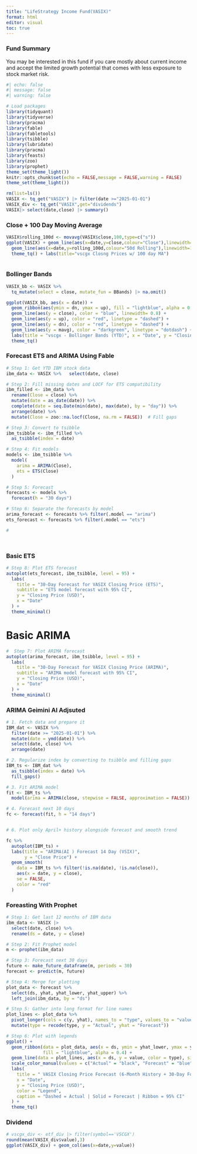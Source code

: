 ```yaml
---
title: "LifeStrategy Income Fund(VASIX)"
format: html
editor: visual
toc: true
---
```


### Fund Summary

You may be interested in this fund if you care mostly about current income and accept the limited growth potential that comes with less exposure to stock market risk.

```r
#| echo: false
#| message: false
#| warning: false

# Load packages
library(tidyquant)
library(tidyverse)
library(pracma)
library(fable)
library(fabletools)
library(tsibble)
library(lubridate)
library(pracma)
library(feasts)
library(zoo)
library(prophet)
theme_set(theme_light())
knitr::opts_chunk$set(echo = FALSE,message = FALSE,warning = FALSE)
theme_set(theme_light())
```

```r
rm(list=ls())
VASIX <- tq_get("VASIX") |> filter(date >="2025-01-01")
VASIX_div <- tq_get("VASIX",get="dividends")
VASIX|> select(date,close) |> summary()
```

### Close + 100 Day Moving Average

```r
VASIX$rolling_100d <- movavg(VASIX$close,100,type=c("s"))
ggplot(VASIX) + geom_line(aes(x=date,y=close,colour="Close"),linewidth=1) +
  geom_line(aes(x=date,y=rolling_100d,colour="50d Rolling"),linewidth=1) +
  theme_tq() + labs(title="vscgx Closng Prices w/ 100 day MA")
  
```

### Bollinger Bands

```r
VASIX_bb <- VASIX %>%
  tq_mutate(select = close, mutate_fun = BBands) |> na.omit()

ggplot(VASIX_bb, aes(x = date)) +
  geom_ribbon(aes(ymin = dn, ymax = up), fill = "lightblue", alpha = 0.3) +
  geom_line(aes(y = close), color = "blue", linewidth= 0.8) +
  geom_line(aes(y = up), color = "red", linetype = "dashed") +
  geom_line(aes(y = dn), color = "red", linetype = "dashed") +
  geom_line(aes(y = mavg), color = "darkgreen", linetype = "dotdash") +
  labs(title = "vscgx - Bollinger Bands (YTD)", x = "Date", y = "Closing Price") +
  theme_tq()

```



### Forecast ETS and ARIMA Using Fable

```r


# Step 1: Get YTD IBM stock data
ibm_data <- VASIX %>%   select(date, close)

# Step 2: Fill missing dates and LOCF for ETS compatibility
ibm_filled <- ibm_data %>%
  rename(Close = close) %>%
  mutate(date = as_date(date)) %>%
  complete(date = seq.Date(min(date), max(date), by = "day")) %>%
  arrange(date) %>%
  mutate(Close = zoo::na.locf(Close, na.rm = FALSE))  # Fill gaps

# Step 3: Convert to tsibble
ibm_tsibble <- ibm_filled %>%
  as_tsibble(index = date)

# Step 4: Fit models
models <- ibm_tsibble %>%
  model(
    arima = ARIMA(Close),
    ets = ETS(Close)
  )

# Step 5: Forecast
forecasts <- models %>%
  forecast(h = "30 days")

# Step 6: Separate the forecasts by model
arima_forecast <- forecasts %>% filter(.model == "arima")
ets_forecast <- forecasts %>% filter(.model == "ets")

#




```

### Basic ETS

```r
# Step 8: Plot ETS forecast
autoplot(ets_forecast, ibm_tsibble, level = 95) +
  labs(
    title = "30-Day Forecast for VASIX Closing Price (ETS)",
    subtitle = "ETS model forecast with 95% CI",
    y = "Closing Price (USD)",
    x = "Date"
  ) +
  theme_minimal()
```

# Basic ARIMA

```r
#  Step 7: Plot ARIMA forecast
autoplot(arima_forecast, ibm_tsibble, level = 95) +
  labs(
    title = "30-Day Forecast for VASIX Closing Price (ARIMA)",
    subtitle = "ARIMA model forecast with 95% CI",
    y = "Closing Price (USD)",
    x = "Date"
  ) +
  theme_minimal()
```

### ARIMA Geimini AI Adjsuted

```r
# 1. Fetch data and prepare it
IBM_dat <- VASIX %>%
  filter(date >= "2025-01-01") %>%
  mutate(date = ymd(date)) %>%
  select(date, close) %>%
  arrange(date)

# 2. Regularize index by converting to tsibble and filling gaps
IBM_ts <- IBM_dat %>%
  as_tsibble(index = date) %>%
  fill_gaps()

# 3. Fit ARIMA model
fit <- IBM_ts %>%
  model(arima = ARIMA(close, stepwise = FALSE, approximation = FALSE))

# 4. Forecast next 10 days
fc <- forecast(fit, h = "14 days")


# 6. Plot only April+ history alongside forecast and smooth trend

fc %>%
  autoplot(IBM_ts) +
  labs(title = "ARIMA(AI ) Forecast 14 Day (VSIX)",
       y = "Close Price") +
  geom_smooth(
    data = IBM_ts %>% filter(!is.na(date), !is.na(close)),
    aes(x = date, y = close),
    se = FALSE,
    color = "red"
  )
```

### Foreasting With Prophet

```r

# Step 1: Get last 12 months of IBM data
ibm_data <- VASIX |>
  select(date, close) %>%
  rename(ds = date, y = close)

# Step 2: Fit Prophet model
m <- prophet(ibm_data)

# Step 3: Forecast next 30 days
future <- make_future_dataframe(m, periods = 30)
forecast <- predict(m, future)

# Step 4: Merge for plotting
plot_data <- forecast %>%
  select(ds, yhat, yhat_lower, yhat_upper) %>%
  left_join(ibm_data, by = "ds")

# Step 5: Gather into long format for line names
plot_lines <- plot_data %>%
  pivot_longer(cols = c(y, yhat), names_to = "type", values_to = "value") %>%
  mutate(type = recode(type, y = "Actual", yhat = "Forecast"))

```

```r
# Step 6: Plot with legends
ggplot() +
  geom_ribbon(data = plot_data, aes(x = ds, ymin = yhat_lower, ymax = yhat_upper),
              fill = "lightblue", alpha = 0.4) +
  geom_line(data = plot_lines, aes(x = ds, y = value, color = type), size = 1) +
  scale_color_manual(values = c("Actual" = "black", "Forecast" = "blue")) +
  labs(
    title = " VASIX Closing Price Forecast (6-Month History + 30-Day Forecast)",
    x = "Date",
    y = "Closing Price (USD)",
    color = "Legend",
    caption = "Dashed = Actual | Solid = Forecast | Ribbon = 95% CI"
  ) +
  theme_tq()
```

### Dividend 

```r
# vscgx_div <- etf_div |> filter(symbol=='VSCGX')
round(mean(VASIX_div$value),3)
ggplot(VASIX_div) + geom_col(aes(x=date,y=value))
```

